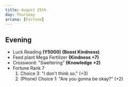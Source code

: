 ```yaml
---
title: August 25th
day: Thursday
arcana: [Fortune]
---
```


## Evening
- Luck Reading **(Y5000)** **(Boost Kindness)**
- Feed plant Mega Fertilizer **(Kindness +7)**
- Crossword: "Sweltering" **(Knowledge +2)**
- Fortune Rank 7
    1. Choice 3: "I don't think so." (+3)
    1. (Phone) Choice 1: "Are you gonna be okay?" (+2)